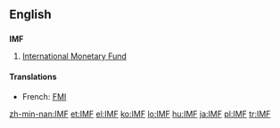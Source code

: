 ==English==
==={{initialism}}===
'''IMF'''
# [[International Monetary Fund]]

====Translations====
*French: [[FMI]]

[[zh-min-nan:IMF]]
[[et:IMF]]
[[el:IMF]]
[[ko:IMF]]
[[lo:IMF]]
[[hu:IMF]]
[[ja:IMF]]
[[pl:IMF]]
[[tr:IMF]]